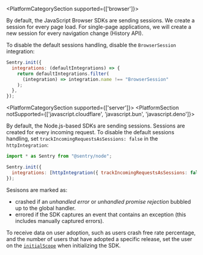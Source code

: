 <PlatformCategorySection supported={['browser']}>

By default, the JavaScript Browser SDKs are sending sessions.
We create a session for every page load. For single-page applications, we will create a new session for every navigation change (History API).

To disable the default sessions handling, disable the `BrowserSession` integration:

```javascript
Sentry.init({
  integrations: (defaultIntegrations) => {
    return defaultIntegrations.filter(
      (integration) => integration.name !== "BrowserSession"
    );
  },
});
```

</PlatformCategorySection>

<PlatformCategorySection supported={['server']}>
<PlatformSection notSupported={['javascript.cloudflare', 'javascript.bun', 'javascript.deno']}>

By default, the Node.js-based SDKs are sending sessions.
Sessions are created for every incoming request.
To disable the default sessions handling, set `trackIncomingRequestsAsSessions: false` in the `httpIntegration`:

```javascript
import * as Sentry from "@sentry/node";

Sentry.init({
  integrations: [httpIntegration({ trackIncomingRequestsAsSessions: false })],
});
```

</PlatformSection >
</PlatformCategorySection>

Sesisons are marked as:

- crashed if an _unhandled error_ or _unhandled promise rejection_ bubbled up to the global handler.
- errored if the SDK captures an event that contains an exception (this includes manually captured errors).

To receive data on user adoption, such as users crash free rate percentage, and the number of users that have adopted a specific release, set the user on the [`initialScope`](/platforms/javascript/configuration/options/#initial-scope) when initializing the SDK.
